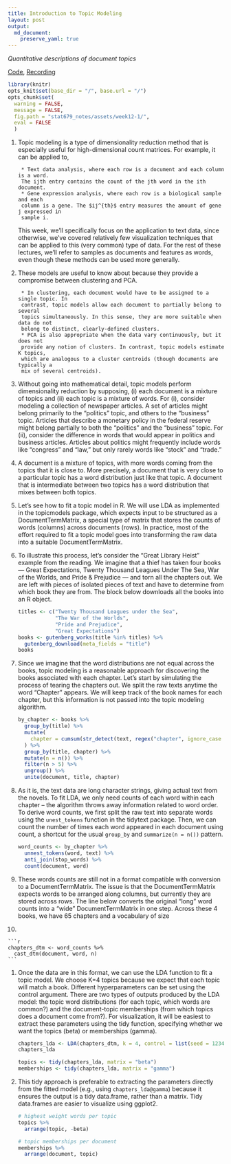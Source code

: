 ```yaml
---
title: Introduction to Topic Modeling
layout: post
output: 
  md_document:
    preserve_yaml: true
---
```


_Quantitative descriptions of document topics_

[Code](https://github.com/krisrs1128/stat679_code/tree/main/examples/week12/week12-1.Rmd), [Recording]()

```r
library(knitr)
opts_knit$set(base_dir = "/", base.url = "/")
opts_chunk$set(
  warning = FALSE, 
  message = FALSE,
  fig.path = "stat679_notes/assets/week12-1/",
  eval = FALSE
  )
```

1. Topic modeling is a type of dimensionality reduction method that is
especially useful for high-dimensional count matrices. For example, it can be
applied to,

		* Text data analysis, where each row is a document and each column is a word.
		The ijth entry contains the count of the jth word in the ith document.
		* Gene expression analysis, where each row is a biological sample and each
		column is a gene. The $ij^{th}$ entry measures the amount of gene j expressed in
		sample i.
		
	This week, we’ll specifically focus on the application to text data, since
	otherwise, we’ve covered relatively few visualization techniques that can be
	applied to this (very common) type of data. For the rest of these lectures,
	we’ll refer to samples as documents and features as words, even though these
	methods can be used more generally.
	
1. These models are useful to know about because they provide a compromise
between clustering and PCA.

		* In clustering, each document would have to be assigned to a single topic. In
		contrast, topic models allow each document to partially belong to several
		topics simultaneously. In this sense, they are more suitable when data do not
		belong to distinct, clearly-defined clusters.
		* PCA is also appropriate when the data vary continuously, but it does not
		provide any notion of clusters. In contrast, topic models estimate K topics,
		which are analogous to a cluster centroids (though documents are typically a
		mix of several centroids).
		
1. Without going into mathematical detail, topic models perform dimensionality
reduction by supposing, (i) each document is a mixture of topics and (ii) each
topic is a mixture of words. For (i), consider modeling a collection of
newspaper articles. A set of articles might belong primarily to the “politics”
topic, and others to the “business” topic. Articles that describe a monetary
policy in the federal reserve might belong partially to both the “politics” and
the “business” topic. For (ii), consider the difference in words that would
appear in politics and business articles. Articles about politics might
frequently include words like “congress” and “law,” but only rarely words like
“stock” and “trade.”

1. A document is a mixture of topics, with more words coming from the topics
that it is close to. More precisely, a document that is very close to a
particular topic has a word distribution just like that topic. A document that
is intermediate between two topics has a word distribution that mixes between
both topics.

1. Let’s see how to fit a topic model in R. We will use LDA as implemented in
the topicmodels package, which expects input to be structured as a
DocumentTermMatrix, a special type of matrix that stores the counts of words
(columns) across documents (rows). In practice, most of the effort required to
fit a topic model goes into transforming the raw data into a suitable
DocumentTermMatrix.

1. To illustrate this process, let’s consider the “Great Library Heist” example
from the reading. We imagine that a thief has taken four books — Great
Expectations, Twenty Thousand Leagues Under The Sea, War of the Worlds, and
Pride & Prejudice — and torn all the chapters out. We are left with pieces of
isolated pieces of text and have to determine from which book they are from. The
block below downloads all the books into an R object.

    ```r
  	titles <- c("Twenty Thousand Leagues under the Sea",
  	        	"The War of the Worlds",
  	        	"Pride and Prejudice", 
  	        	"Great Expectations")
  	books <- gutenberg_works(title %in% titles) %>%
  	  gutenberg_download(meta_fields = "title")
  	books
    ```
	
1. Since we imagine that the word distributions are not equal across the books,
topic modeling is a reasonable approach for discovering the books associated
with each chapter. Let’s start by simulating the process of tearing the chapters
out. We split the raw texts anytime the word “Chapter” appears. We will keep
track of the book names for each chapter, but this information is not passed
into the topic modeling algorithm.
  
    ```r
  	by_chapter <- books %>%
  	  group_by(title) %>%
  	  mutate(
  		chapter = cumsum(str_detect(text, regex("chapter", ignore_case = TRUE)))
  	  ) %>%
  	  group_by(title, chapter) %>%
  	  mutate(n = n()) %>%
  	  filter(n > 5) %>%
  	  ungroup() %>%
  	  unite(document, title, chapter)
    ```

1. As it is, the text data are long character strings, giving actual text from
the novels. To fit LDA, we only need counts of each word within each chapter –
the algorithm throws away information related to word order. To derive word
counts, we first split the raw text into separate words using the `unest_tokens`
function in the tidytext package. Then, we can count the number of times each
word appeared in each document using count, a shortcut for the usual `group_by`
and `summarize(n = n())` pattern.

    ```r
    word_counts <- by_chapter %>%
      unnest_tokens(word, text) %>%
      anti_join(stop_words) %>%
      count(document, word)
    ```
  
1. These words counts are still not in a format compatible with conversion to a
DocumentTermMatrix. The issue is that the DocumentTermMatrix expects words to be
arranged along columns, but currently they are stored across rows. The line
below converts the original “long” word counts into a “wide” DocumentTermMatrix
in one step. Across these 4 books, we have 65 chapters and a vocabulary of size
18325.

    ```r
  	chapters_dtm <- word_counts %>%
  	  cast_dtm(document, word, n)
    ```

1. Once the data are in this format, we can use the LDA function to fit a topic
model. We choose K=4 topics because we expect that each topic will match a book.
Different hyperparameters can be set using the control argument. There are two
types of outputs produced by the LDA model: the topic word distributions (for
each topic, which words are common?) and the document-topic memberships (from
which topics does a document come from?). For visualization, it will be easiest
to extract these parameters using the tidy function, specifying whether we want
the topics (beta) or memberships (gamma).

    ```r
    chapters_lda <- LDA(chapters_dtm, k = 4, control = list(seed = 1234))
    chapters_lda
    ```


    ```r
    topics <- tidy(chapters_lda, matrix = "beta")
  	memberships <- tidy(chapters_lda, matrix = "gamma")
    ```
	
1. This tidy approach is preferable to extracting the parameters directly from
the fitted model (e.g., using `chapters_lda@gamma`) because it ensures the
output is a tidy data.frame, rather than a matrix. Tidy data.frames are easier
to visualize using ggplot2.

    ```r
  	# highest weight words per topic
  	topics %>%
  	  arrange(topic, -beta)
  	
  	# topic memberships per document
  	memberships %>%
  	  arrange(document, topic)
    ```
